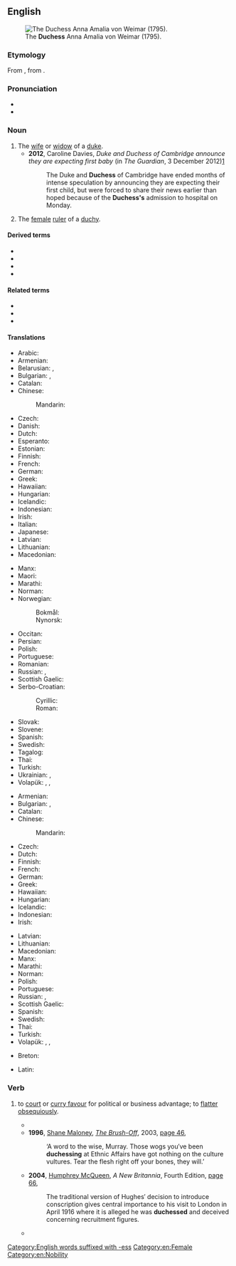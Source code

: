 {{also|Duchess}}
==English==
[[File:Anna Amalia (Tischbein).jpg|thumb|right|The '''Duchess''' Anna Amalia von Weimar (1795).]]

===Etymology===
{{PIE root|en|dewk}}
From {{inh|en|enm|duchesse}}, from {{der|en|fro|duchesse}}.

===Pronunciation===
* {{IPA|en|[ˈdʌt͡ʃɪs],[ˈdʌt͡ʃəs]}}
* {{audio|en|LL-Q1860 (eng)-Vealhurl-duchess.wav ‎|Audio (UK)}}

===Noun===
{{en-noun|es}}

# The [[wife]] or [[widow]] of a [[duke]].
#* '''2012''', Caroline Davies, ''Duke and Duchess of Cambridge announce they are expecting first baby'' (in ''The Guardian'', 3 December 2012)[http://www.guardian.co.uk/uk/2012/dec/03/duke-and-duchess-of-cambridge-expecting-baby?intcmp=122]
#*: The Duke and '''Duchess''' of Cambridge have ended months of intense speculation by announcing they are expecting their first child, but were forced to share their news earlier than hoped because of the '''Duchess's''' admission to hospital on Monday.
# The [[female]] [[ruler]] of a [[duchy]].

====Derived terms====
* {{l|en|duchess potatoes}}
* {{l|en|duchesslike}}
* {{l|en|duchessly}}
* {{l|en|duchessy}}

====Related terms====
* {{l|en|archduchess}}
* {{l|en|duchesse lace}}
* {{l|en|grand duchess}}

====Translations====
{{trans-top|female spouse or widow of a duke}}
* Arabic: {{t|ar|دُوقَة|f}}
* Armenian: {{t+|hy|դքսուհի|sc=Armn}}
* Belarusian: {{t|be|герцагі́ня|f}}, {{t|be|княгі́ня|f}}
* Bulgarian: {{t|bg|херцоги́ня|f}}, {{t|bg|дуке́са|f}}
* Catalan: {{t+|ca|duquessa|f}}
* Chinese:
*: Mandarin: {{t+|cmn|公爵夫人|tr=gōngjué fūrén|sc=Hani}}
* Czech: {{t+|cs|vévodkyně|f}}
* Danish: {{t|da|hertuginde|c}}
* Dutch: {{t+|nl|hertogin|f}}
* Esperanto: {{t|eo|dukino}}
* Estonian: {{t|et|hertsoginna}}
* Finnish: {{t+|fi|herttuatar}}
* French: {{t+|fr|duchesse|f}}
* German: {{t+|de|Herzogin|f}}
* Greek: {{t+|el|δούκισσα|f|sc=Grek}}
* Hawaiian: {{t|haw|duke wahine}}
* Hungarian: {{t+|hu|hercegné}}
* Icelandic: {{t|is|hertogaynja|f}}
* Indonesian: {{t|id|istri adipati}}
* Irish: {{t|ga|bandiúc|f}}
* Italian: {{t+|it|duchessa}}
* Japanese: {{t|ja|公爵夫人|tr=こうしゃくふじん, kōshaku fujin|sc=Jpan}}
* Latvian: {{t|lv|hercogiene|f}}
* Lithuanian: {{t|lt|hercogienė|f}}
* Macedonian: {{t|mk|војвотка|f}}
{{trans-mid}}
* Manx: {{t|gv|bendiuic|m}}
* Maori: {{t|mi|tutahe}}
* Marathi: {{t|mr|डचेस}}
* Norman: {{t|nrf|duchêsse|f}}
* Norwegian:
*: Bokmål: {{t|nb|hertuginne|m|f}}
*: Nynorsk: {{t|nn|hertuginne|f}}
* Occitan: {{t|oc|duquessa|f}}
* Persian: {{t+|fa|دوشس|tr=dušes|sc=fa-Arab}}
* Polish: {{t+|pl|księżna|f}}
* Portuguese: {{t+|pt|duquesa|f}}
* Romanian: {{t+|ro|ducesă|f}}
* Russian: {{t+|ru|герцоги́ня|f}}, {{t+|ru|княги́ня|f}}
* Scottish Gaelic: {{t|gd|ban-diùc|f}}
* Serbo-Croatian:
*: Cyrillic: {{t|sh|војвоткиња|f}}
*: Roman: {{t+|sh|vojvotkinja|f}}
* Slovak: {{t|sk|vojvodkyňa|f}}
* Slovene: {{t+|sl|vojvodinja|f}}
* Spanish: {{t+|es|duquesa|f}}
* Swedish: {{t+|sv|hertiginna|c}}
* Tagalog: {{t|tl|dukesa}}
* Thai: {{t|th|ดัชเชส}}
* Turkish: {{t+|tr|düşes|f}}
* Ukrainian: {{t|uk|герцоги́ня|f}}, {{t|uk|княги́ня|f}}
* Volapük: {{t+|vo|dük|m|f}}, {{t|vo|hidük|m}}, {{t+|vo|jidük|f}}
{{trans-bottom}}

{{trans-top|female ruler of a duchy}}
* Armenian: {{t+|hy|դքսուհի|sc=Armn}}
* Bulgarian: {{t|bg|херцоги́ня|f}}, {{t|bg|дуке́са|f}}
* Catalan: {{t+|ca|duquessa|f}}
* Chinese:
*: Mandarin: {{t|cmn|女伯爵}}
* Czech: {{t+|cs|vévodkyně|f}}
* Dutch: {{t+|nl|hertogin|f}}
* Finnish: {{t+|fi|herttuatar}}
* French: {{t+|fr|duchesse|f}}
* German: {{t+|de|Herzogin|f}}
* Greek: {{t+|el|δούκισσα|f|sc=Grek}}
* Hawaiian: {{t|haw|duke wahine}}
* Hungarian: {{t+|hu|hercegnő}}
* Icelandic: {{t|is|hertogaynja|f}}
* Indonesian: {{t|id|adipati perempuan}}
* Irish: {{t|ga|bandiúc|f}}
{{trans-mid}}
* Latvian: {{t|lv|hercogiene|f}}
* Lithuanian: {{t|lt|hercogė|f}}
* Macedonian: {{t|mk|војвотка|f}}
* Manx: {{t|gv|bendiuic|m}}
* Marathi: {{t|mr|डचेस}}
* Norman: {{t|nrf|duchêsse|f}}
* Polish: {{t+|pl|księżna|f}}
* Portuguese: {{t+|pt|duquesa|f}}
* Russian: {{t+|ru|герцоги́ня|f}}, {{t+|ru|княги́ня|f}}
* Scottish Gaelic: {{t|gd|ban-diùc|f}}
* Spanish: {{t+|es|duquesa|f}}
* Swedish: {{t+|sv|hertiginna|c}}
* Thai: {{t|th|ดัชเชส}}
* Turkish: {{t+|tr|düşes}}
* Volapük: {{t+|vo|dük|m|f}}, {{t|vo|hidük|m}}, {{t+|vo|jidük|f}}
{{trans-bottom}}

{{checktrans-top}}
* Breton: {{t-check|br|dugez|f}}
{{trans-mid}}
* Latin: {{t+check|la|dux|f}}
{{trans-bottom}}

===Verb===
{{en-verb|es}}

# {{lb|en|UK|informal}} to [[court]] or [[curry favour]] for political or business advantage; to [[flatter]] [[obsequious]]ly.
#* {{quote-text|en|year=1956|author=John Thomas Lang|title=I Remember|page=64|url=http://books.google.com.au/books?id=eknRAAAAMAAJ&q=%22duchessing%22%7C%22duchessed%22+-intitle:%22%22+-inauthor:%22%22&dq=%22duchessing%22%7C%22duchessed%22+-intitle:%22%22+-inauthor:%22%22&hl=en&sa=X&ei=eFFGT_CbLYmPigKUnqDbDQ&redir_esc=y|passage=On arrival in England he was “'''duchessed'''” in a manner that no Australian Prime Minister has ever been “'''duchessed'''” before or since. Northcliffe was looking for someone around whom he could build a campaign against Asquith. Hughes filled the bill nicely.}}
#* '''1996''', [[w:Shane Maloney|Shane Maloney]], ''[[w:The Brush-Off|The Brush-Off]]'', 2003, [http://books.google.com.au/books?id=0KRb4dFJdXwC&pg=PA46&dq=%22duchessing%22|%22duchessed%22+-intitle:%22%22+-inauthor:%22%22&hl=en&sa=X&ei=uVJGT8SrM6WeiQK2nu3aDQ&redir_esc=y#v=onepage&q=%22duchessing%22|%22duchessed%22%20-intitle%3A%22%22%20-inauthor%3A%22%22&f=false page 46],
#*: ‘A word to the wise, Murray. Those wogs you′ve been '''duchessing''' at Ethnic Affairs have got nothing on the culture vultures. Tear the flesh right off your bones, they will.’
#* '''2004''', [[w:Humphrey McQueen|Humphrey McQueen]], ''A New Britannia'', Fourth Edition, [http://books.google.com.au/books?id=eJy4y4X92kYC&pg=PA66&dq=%22duchessing%22|%22duchessed%22+-intitle:%22%22+-inauthor:%22%22&hl=en&sa=X&ei=uVJGT8SrM6WeiQK2nu3aDQ&redir_esc=y#v=onepage&q=%22duchessing%22|%22duchessed%22%20-intitle%3A%22%22%20-inauthor%3A%22%22&f=false page 66],
#*: The traditional version of Hughes′ decision to introduce conscription gives central importance to his visit to London in April 1916 where it is alleged he was '''duchessed''' and deceived concerning recruitment figures.
#* {{quote-text|en|year=2006|author=Jacqueline Dickenson|title=Renegades and Rats: Betrayal and the Remaking of Radical Organisations in Britain and Australia|page=144|url=http://books.google.com.au/books?id=hOSHWOa9B7kC&pg=PA144&dq=%22duchessing%22%7C%22duchessed%22+-intitle:%22%22+-inauthor:%22%22&hl=en&sa=X&ei=uE5GT4iiDKqpiAKHxeXbDQ&redir_esc=y#v=onepage&q=%22duchessing%22%7C%22duchessed%22%20-intitle%3A%22%22%20-inauthor%3A%22%22&f=false|passage=But by 1914 Grayson had, according to Groves, been thoroughly '''duchessed''', believing that he could enjoy the good things in life and still serve the cause.}}

[[Category:English words suffixed with -ess]]
[[Category:en:Female]]
[[Category:en:Nobility]]